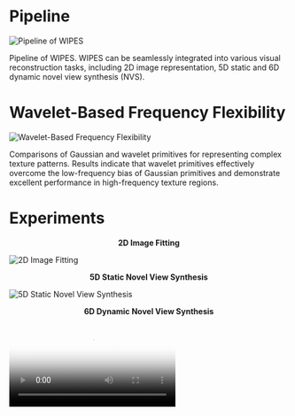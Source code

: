 # Pipeline

<div class="media-container">
  <img
    src="./pdf/2.1_pipeline_00.png"
    alt="Pipeline of WIPES"
    loading="lazy"
    decoding="async"
  />
</div>

Pipeline of WIPES. WIPES can be seamlessly integrated into various visual reconstruction tasks, including 2D image representation, 5D static and 6D dynamic novel view synthesis (NVS).

# Wavelet-Based Frequency Flexibility

<div class="media-container">
  <img
    src="./pdf/4.3_toy_exp_00.png"
    alt="Wavelet-Based Frequency Flexibility"
    loading="lazy"
    decoding="async"
  />
</div>

Comparisons of Gaussian and wavelet primitives for representing complex texture patterns. Results indicate that wavelet primitives effectively overcome the low-frequency bias of Gaussian primitives and demonstrate excellent performance in high-frequency texture regions.

# Experiments

<p class="section-subtitle" style="text-align:center; font-weight:700;">
  2D Image Fitting
</p>

<div class="media-container">
  <img
    src="./pdf/4.1_2d_exp_00.png"
    alt="2D Image Fitting"
    loading="lazy"
    decoding="async"
  />
</div>

<p class="section-subtitle" style="text-align:center; font-weight:700;">
  5D Static Novel View Synthesis
</p>

<div class="media-container">
  <img
    src="./pdf/4.2_5d_exp_00.png"
    alt="5D Static Novel View Synthesis"
    loading="lazy"
    decoding="async"
  />
</div>

<p class="section-subtitle" style="text-align:center; font-weight:700;">
  6D Dynamic Novel View Synthesis
</p>

<div class="media-container">
  <video
    controls
    preload="metadata"
    poster="./pdf/video_poster_placeholder.png"
    playsinline
  >
    <source src="./video/video.mp4" type="video/mp4" />
    Your browser does not support the video tag.
  </video>
</div>
